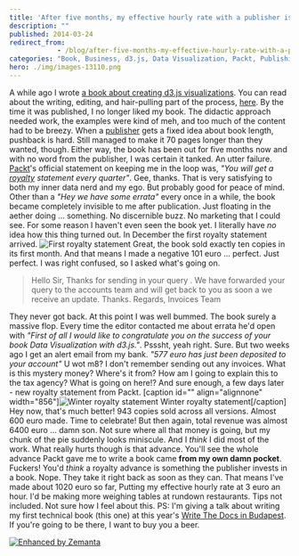 ```yaml
---
title: 'After five months, my effective hourly rate with a publisher is 3eur/hour'
description: ""
published: 2014-03-24
redirect_from: 
            - /blog/after-five-months-my-effective-hourly-rate-with-a-publisher-is-3eurhour/swizec/6548
categories: "Book, Business, d3.js, Data Visualization, Packt, Publishing, Side Projects, Writing"
hero: ./img/images-13110.png
---
```

A while ago I wrote [a book about creating d3.js visualizations](http://www.packtpub.com/data-visualization-with-d3js/book). You can read about the writing, editing, and hair-pulling part of the process, [here](http://swizec.com/blog/i-published-a-book-with-a-publisher-heres-what-the-journey-was-like/swizec/6398). By the time it was published, I no longer liked my book. The didactic approach needed work, the examples were kind of meh, and too much of the content had to be breezy. When a [publisher](http://en.wikipedia.org/wiki/Publishing "Publishing") gets a fixed idea about book length, pushback is hard. Still managed to make it 70 pages longer than they wanted, though. Either way, the book has been out for five months now and with no word from the publisher, I was certain it tanked. An utter failure. [Packt](http://www.packtpub.com "Packt")&#x27;s official statement on keeping me in the loop was, _&quot;You will get a [royalty](http://en.wikipedia.org/wiki/Royalties "Royalties") statement every quarter&quot;_. Gee, thanks. That is very satisfying to both my inner data nerd and my ego. But probably good for peace of mind. Other than a _&quot;Hey we have some errata&quot;_ every once in a while, the book became completely invisible to me after publication. Just floating in the aether doing ... something. No discernible buzz. No marketing that I could see. For some reason I haven&#x27;t even seen the book yet. I literally have _no_ idea how this thing turned out. In December the first royalty statement arrived. ![First royalty statement](./img/images-13110.png "First royalty statement") Great, the book sold exactly ten copies in its first month. And that means I made a negative 101 euro ... perfect. Just perfect. I was right confused, so I asked what&#x27;s going on.

> Hello Sir, Thanks for sending in your query . We have forwarded your query to the accounts team and will get back to you as soon a we receive an update. Thanks. Regards, Invoices Team

They never got back. At this point I was well bummed. The book surely a massive flop. Every time the editor contacted me about errata he&#x27;d open with _&quot;First of all I would like to congratulate you on the success of your book Data Visualization with d3.js.&quot;_. Psssht, yeah right. Sure. But two weeks ago I get an alert email from my bank. _&quot;577 euro has just been deposited to your account&quot;_ U wot m8? I don&#x27;t remember sending out any invoices. What is this mystery money? Where&#x27;s it from? How am I going to explain this to the tax agency? What is going on here!? And sure enough, a few days later - new royalty statement from Packt. \[caption id=&quot;&quot; align=&quot;alignnone&quot; width=&quot;856&quot;]![Winter royalty statement](./img/images-13111.png "Winter royalty statement") Winter royalty statement\[/caption] Hey now, that&#x27;s much better! 943 copies sold across all versions. Almost 600 euro made. Time to celebrate! But then again, total revenue was almost 6400 euro ... damn son. Not sure where all that money is going, but my chunk of the pie suddenly looks miniscule. And I _think_ I did most of the work. What really hurts though is that advance. You&#x27;ll see the whole advance Packt gave me to write a book came **from my own damn pocket**. Fuckers! You&#x27;d _think_ a royalty advance is something the publisher invests in a book. Nope. They take it right back as soon as they can. That means I&#x27;ve made about 1020 euro so far, Putting my effective hourly rate at 3 euro an hour. I&#x27;d be making more weighing tables at rundown restaurants. Tips not included. Not sure how I feel about this. PS: I&#x27;m giving a talk about writing my first technical book (this one) at this year&#x27;s [Write The Docs in Budapest](http://conf.writethedocs.org/eu/2014/). If you&#x27;re going to be there, I want to buy you a beer.

[![Enhanced by Zemanta](http://img.zemanta.com/zemified_e.png?x-id=d8bc3227-47c5-4cc4-b4b9-0c9a79b1c88f)](http://www.zemanta.com/?px "Enhanced by Zemanta")